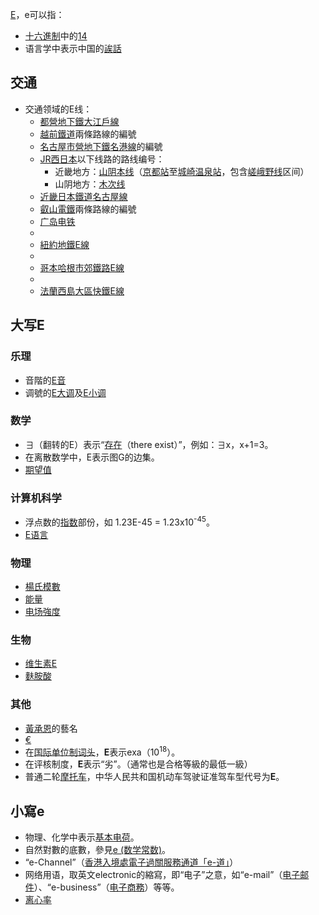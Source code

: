 {{noteTA|G1=IT|G2=LS}}
{{TOCright}}
[[E|E]]，e可以指：
* [[十六進制|十六進制]]中的[[14|14]]
* 语言学中表示中国的[[誒話|誒話]]
== 交通 ==
{{线路名消歧义}}
*交通领域的E线：
** [[都營地下鐵|都營地下鐵]]{{rint|tokyo|e}}[[大江戶線|大江戶線]]
** [[越前鐵道|越前鐵道]]兩條路線的編號
** [[名古屋市營地下鐵|名古屋市營地下鐵]][[名港線|名港線]]的編號
** [[JR西日本|JR西日本]]以下线路的路线编号：
***近畿地方：[[山阴本线|山阴本线]]（[[京都站|京都站]]至[[城崎温泉站|城崎温泉站]]，包含[[嵯峨野线|嵯峨野线]]区间）
***山阴地方：[[木次线|木次线]]
** [[近畿日本鐵道|近畿日本鐵道]][[名古屋線|名古屋線]]
** [[叡山電鐵|叡山電鐵]]兩條路線的編號
** [[广岛电铁|广岛电铁]]{{lj|江波線|広島電鉄江波線}}
**{{link-es|布宜諾斯艾利斯地鐵E線|Línea E (subte de Buenos Aires)}}
**[[紐約地鐵E線|紐約地鐵E線]]
**{{link-en|丹佛輕軌E線|E Line (RTD)}}
**[[哥本哈根市郊鐵路E線|哥本哈根市郊鐵路E線]]
**{{link-nl|鹿特丹地鐵E線|Lijn E (metro van Rotterdam)}}
**[[法蘭西島大區快鐵E線|法蘭西島大區快鐵E線]]

== 大写E ==
===乐理===
* 音階的[[E音|E音]]
* 调號的[[E大调|E大调]]及[[E小调|E小调]]
===数学===
* ∃（翻转的E）表示“[[存在|存在]]（there exist）”，例如：∃x，x+1=3。
* 在离散数学中，E表示图G的边集。
* [[期望值|期望值]]
===计算机科学===
* 浮点数的[[冪|指数]]部份，如 1.23E-45 = 1.23x10<sup>-45</sup>。
* [[E语言|E语言]]
===物理===
* [[楊氏模數|楊氏模數]]
* [[能量|能量]]
* [[电场強度|电场強度]]
===生物===
* [[维生素E|维生素E]]
* [[麩胺酸|麩胺酸]]
===其他===
* [[黃承恩|黃承恩]]的藝名
* [[€|€]]
* 在[[国际单位制词头|国际单位制词头]]，'''E'''表示exa（10<sup>18</sup>）。
* 在评核制度，'''E'''表示“劣”。（通常也是合格等級的最低一級）
* 普通二轮[[摩托车|摩托车]]，中华人民共和国机动车驾驶证准驾车型代号为'''E'''。

==小寫e==
* 物理、化学中表示[[基本电荷|基本电荷]]。
* 自然對數的底數，參見[[e_(数学常数)|e (数学常数)]]。
* “e-Channel”（[[e-道|香港入境處電子過關服務通道「e-道」]]）
* 网络用语，取英文electronic的縮寫，即“电子”之意，如“e-mail”（[[电子邮件|电子邮件]]）、“e-business”（[[电子商務|电子商務]]）等等。
* [[离心率|离心率]]

{{letter disambig}}
